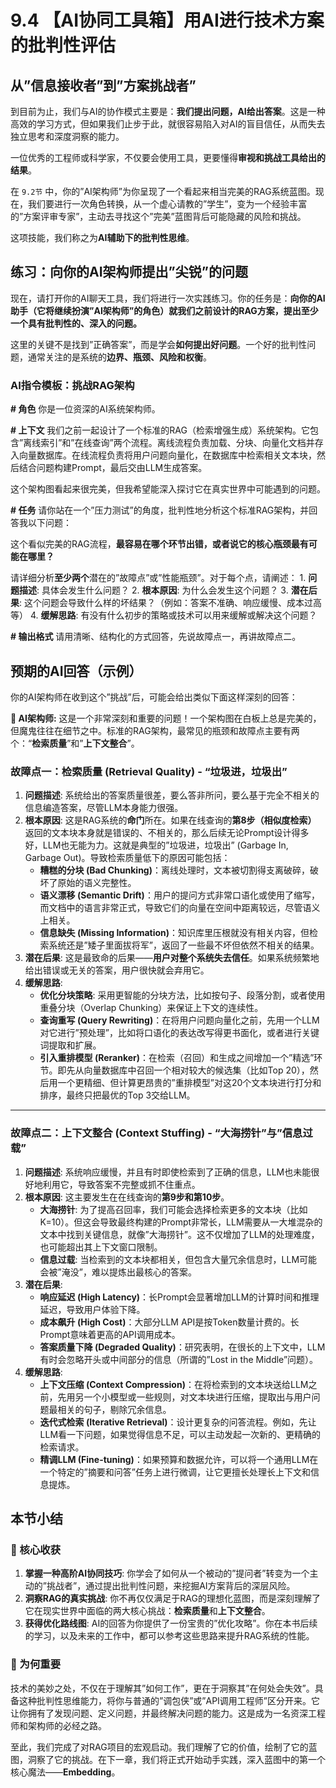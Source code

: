 # 9.4 【AI协同工具箱】用AI进行技术方案的批判性评估

## 从"信息接收者"到"方案挑战者"

到目前为止，我们与AI的协作模式主要是：**我们提出问题，AI给出答案**。这是一种高效的学习方式，但如果我们止步于此，就很容易陷入对AI的盲目信任，从而失去独立思考和深度洞察的能力。

一位优秀的工程师或科学家，不仅要会使用工具，更要懂得**审视和挑战工具给出的结果**。

在 `9.2节` 中，你的"AI架构师"为你呈现了一个看起来相当完美的RAG系统蓝图。现在，我们要进行一次角色转换，从一个虚心请教的"学生"，变为一个经验丰富的"方案评审专家"，主动去寻找这个"完美"蓝图背后可能隐藏的风险和挑战。

这项技能，我们称之为**AI辅助下的批判性思维**。

## 练习：向你的AI架构师提出"尖锐"的问题

现在，请打开你的AI聊天工具，我们将进行一次实践练习。你的任务是：**向你的AI助手（它将继续扮演"AI架构师"的角色）就我们之前设计的RAG方案，提出至少一个具有批判性的、深入的问题。**

这里的关键不是找到"正确答案"，而是学会**如何提出好问题**。一个好的批判性问题，通常关注的是系统的**边界、瓶颈、风险和权衡**。


### AI指令模板：挑战RAG架构

:::{.callout-tip title="向AI提问：挑战RAG架构" icon="fas fa-lightbulb"}

**# 角色**
你是一位资深的AI系统架构师。

**# 上下文**
我们之前一起设计了一个标准的RAG（检索增强生成）系统架构。它包含"离线索引"和"在线查询"两个流程。离线流程负责加载、分块、向量化文档并存入向量数据库。在线流程负责将用户问题向量化，在数据库中检索相关文本块，然后结合问题构建Prompt，最后交由LLM生成答案。

这个架构图看起来很完美，但我希望能深入探讨它在真实世界中可能遇到的问题。

**# 任务**
请你站在一个"压力测试"的角度，批判性地分析这个标准RAG架构，并回答我以下问题：

这个看似完美的RAG流程，**最容易在哪个环节出错，或者说它的核心瓶颈最有可能在哪里？**

请详细分析**至少两个**潜在的"故障点"或"性能瓶颈"。对于每个点，请阐述：
1.  **问题描述**: 具体会发生什么问题？
2.  **根本原因**: 为什么会发生这个问题？
3.  **潜在后果**: 这个问题会导致什么样的坏结果？（例如：答案不准确、响应缓慢、成本过高等）
4.  **缓解思路**: 有没有什么初步的策略或技术可以用来缓解或解决这个问题？

**# 输出格式**
请用清晰、结构化的方式回答，先说故障点一，再讲故障点二。
:::



## 预期的AI回答（示例）

你的AI架构师在收到这个"挑战"后，可能会给出类似下面这样深刻的回答：

**🤖 AI架构师:** 这是一个非常深刻和重要的问题！一个架构图在白板上总是完美的，但魔鬼往往在细节之中。标准的RAG架构，最常见的瓶颈和故障点主要有两个："**检索质量**"和"**上下文整合**"。



### 故障点一：检索质量 (Retrieval Quality) - "垃圾进，垃圾出"

1.  **问题描述**: 系统给出的答案质量很差，要么答非所问，要么基于完全不相关的信息编造答案，尽管LLM本身能力很强。
2.  **根本原因**: 这是RAG系统的**命门**所在。如果在线查询的**第8步（相似度检索）** 返回的文本块本身就是错误的、不相关的，那么后续无论Prompt设计得多好，LLM也无能为力。这就是典型的"垃圾进，垃圾出" (Garbage In, Garbage Out)。导致检索质量低下的原因可能包括：
    *   **糟糕的分块 (Bad Chunking)**：离线处理时，文本被切割得支离破碎，破坏了原始的语义完整性。
    *   **语义漂移 (Semantic Drift)**：用户的提问方式非常口语化或使用了缩写，而文档中的语言非常正式，导致它们的向量在空间中距离较远，尽管语义上相关。
    *   **信息缺失 (Missing Information)**：知识库里压根就没有相关内容，但检索系统还是"矮子里面拔将军"，返回了一些最不坏但依然不相关的结果。
3.  **潜在后果**: 这是最致命的后果——**用户对整个系统失去信任**。如果系统频繁地给出错误或无关的答案，用户很快就会弃用它。
4.  **缓解思路**:
    *   **优化分块策略**: 采用更智能的分块方法，比如按句子、段落分割，或者使用重叠分块（Overlap Chunking）来保证上下文的连续性。
    *   **查询重写 (Query Rewriting)**：在将用户问题向量化之前，先用一个LLM对它进行"预处理"，比如将口语化的表达改写得更书面化，或者进行关键词提取和扩展。
    *   **引入重排模型 (Reranker)**：在检索（召回）和生成之间增加一个"精选"环节。即先从向量数据库中召回一个相对较大的候选集（比如Top 20），然后用一个更精细、但计算更昂贵的"重排模型"对这20个文本块进行打分和排序，最终只把最优的Top 3交给LLM。

---

### 故障点二：上下文整合 (Context Stuffing) - "大海捞针"与"信息过载"

1.  **问题描述**: 系统响应缓慢，并且有时即使检索到了正确的信息，LLM也未能很好地利用它，导致答案不完整或抓不住重点。
2.  **根本原因**: 这主要发生在在线查询的**第9步和第10步**。
    *   **大海捞针**: 为了提高召回率，我们可能会选择检索更多的文本块（比如K=10）。但这会导致最终构建的Prompt非常长，LLM需要从一大堆混杂的文本中找到关键信息，就像"大海捞针"。这不仅增加了LLM的处理难度，也可能超出其上下文窗口限制。
    *   **信息过载**: 当检索到的文本块都相关，但包含大量冗余信息时，LLM可能会被"淹没"，难以提炼出最核心的答案。
3.  **潜在后果**:
    *   **响应延迟 (High Latency)**：长Prompt会显著增加LLM的计算时间和推理延迟，导致用户体验下降。
    *   **成本飙升 (High Cost)**：大部分LLM API是按Token数量计费的。长Prompt意味着更高的API调用成本。
    *   **答案质量下降 (Degraded Quality)**：研究表明，在很长的上下文中，LLM有时会忽略开头或中间部分的信息（所谓的"Lost in the Middle"问题）。
4.  **缓解思路**:
    *   **上下文压缩 (Context Compression)**：在将检索到的文本块送给LLM之前，先用另一个小模型或一些规则，对文本块进行压缩，提取出与用户问题最相关的句子，剔除冗余信息。
    *   **迭代式检索 (Iterative Retrieval)**：设计更复杂的问答流程。例如，先让LLM看一下问题，如果觉得信息不足，可以主动发起一次新的、更精确的检索请求。
    *   **精调LLM (Fine-tuning)**：如果预算和数据允许，可以将一个通用LLM在一个特定的"摘要和问答"任务上进行微调，让它更擅长处理长上下文和信息提炼。



## 本节小结

### 🎯 核心收获
1.  **掌握一种高阶AI协同技巧**: 你学会了如何从一个被动的"提问者"转变为一个主动的"挑战者"，通过提出批判性问题，来挖掘AI方案背后的深层风险。
2.  **洞察RAG的真实挑战**: 你不再仅仅满足于RAG的理想化蓝图，而是深刻理解了它在现实世界中面临的两大核心挑战：**检索质量**和**上下文整合**。
3.  **获得优化路线图**: AI的回答为你提供了一份宝贵的"优化攻略"。你在本书后续的学习，以及未来的工作中，都可以参考这些思路来提升RAG系统的性能。

### 🤔 为何重要
技术的美妙之处，不仅在于理解其"如何工作"，更在于洞察其"在何处会失效"。具备这种批判性思维能力，将你与普通的"调包侠"或"API调用工程师"区分开来。它让你拥有了发现问题、定义问题，并最终解决问题的能力。这是成为一名资深工程师和架构师的必经之路。

至此，我们完成了对RAG项目的宏观启动。我们理解了它的价值，绘制了它的蓝图，洞察了它的挑战。在下一章，我们将正式开始动手实践，深入蓝图中的第一个核心魔法——**Embedding**。 